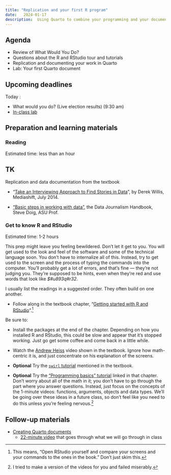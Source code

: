 ```yaml
---
title: "Replication and your first R program"
date:   2024-01-17
description:  Using Quarto to combine your programming and your documenation in one place.
--- 
```


## Agenda

* Review of What Would You Do?
* Questions about the R and RStudio tour and tutorials
* Replication and documenting your work in Quarto
* Lab: Your first Quarto document

## Upcoming deadlines

[Today]{.sked-dates} : 
  
  * What would you do? (Live election results) (9:30 am)
  * [In-class lab](https://raw.githubusercontent.com/cronkitedata/maij-data/main/prelabs/prelab01-yourname.qmd)

## Preparation and learning materials

### Reading 
[Estimated time: less than an hour]{.small-text}

::: {.callout-caution}
## TK
  Replication and data documentation from the textbook
::: 

* “[Take an Interviewing Approach to Find Stories in Data](http://mediashift.org/2014/07/take-an-interviewing-approach-to-find-stories-in-data/) ”, by Derek Willis, Mediashift, July 2014.

* ["Basic steps in working with data"](https://datajournalism.com/read/handbook/one/understanding-data/basic-steps-in-working-with-data), the Data Journalism Handbook, Steve Doig, ASU Prof.

### Get to know R and RStudio
[Estimated time: 1-2 hours ]{.small-text}

This prep might leave you feeling bewildered. Don't let it get to you. You will get used to the look and feel of the software and some of the technical language soon. You don't have to internalize all of this. Instead, try to get used to the screen and the process of typing the commands into the computer. You'll probably get a lot of errors, and that's fine --- they're not judging you. They're supposed to be hints, even when they're [red]{.text-danger} and use words that look like *$#u893q#r32*.

::: {.callout-tip}
I usually list the readings in a suggested order. They often build on one another.
:::

* Follow along in the textbook chapter, "[Getting started with R and RStudio](https://cronkitedata.github.io/djtextbook/r-start.html)".^[This means, "Open RStudio yourself and compare your screens and your commands to the ones in the book." Don't just skim this.]

Be sure to: 

  * Install the packages at the end of the chapter. Depending on how you installed R and RStudio, this could be slow and appear that it's stopped working. Just go get some coffee and come back in a little while. 

  * Watch the [Andrew Heiss](https://youtu.be/cnQ-v1UUWyE?si=zBRWU1R53yml1jJ0) video shown in the textbook. Ignore how math-centric it is, and just concentrate on his explanation of the screens.

* **Optional** Try the [`swirl` tutorial](https://cronkitedata.github.io/djtextbook/r-start.html#optional-hands-on-tutorial) mentioned in the textbook.

* **Optional** Try the ["Programming basics" tutorial](https://posit.cloud/learn/primers/1.2) linked in that chapter. Don't worry about all of the math in it; you don't have to go through the part where you answer questions. Instead, just focus on the concepts of the 1-minute videos:  functions, arguments, objects and data types. We'll be going over these ideas in a future class, so don't feel like you need to do this unless you're feeling nervous.^[I tried to make a version of the videos for you and failed miserably.]  


## Follow-up materials

* [Creating Quarto documents](https://cronkitedata.github.io/djtextbook/r-quarto.html)
    * [22-minute video](https://youtu.be/FlX75wfL9ew) that goes through what we will go through in class